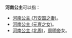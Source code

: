 '''河南公主'''可以指：
*[[河南公主_(万安国之妻)|河南公主 (万安国之妻)]]。
*[[河南公主_(元亶之女)|河南公主 (元亶之女)]]。
*[[河南公主_(北周)|河南公主 (北周)]]，[[周明帝|周明帝]]女。

{{Disambig|Cat=公主封号消歧义}}